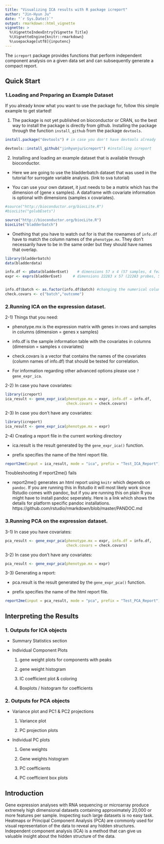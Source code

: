 ```yaml
---
title: "Visualizing ICA results with R package icreport"
author: "Jin-Hyun Ju"
date: "`r Sys.Date()`"
output: rmarkdown::html_vignette
vignette: >
  %\VignetteIndexEntry{Vignette Title}
  %\VignetteEngine{knitr::rmarkdown}
  %\usepackage[utf8]{inputenc}
---
```


The `icreport` package provides functions that perform independent component analysis on a given data set and can subsequently generate a compact report. 

## Quick Start

### 1.Loading and Preparing an Example Dataset

If you already know what you want to use the package for, follow this simple example to get started!

1) The package is not yet published on bioconductor or CRAN, so the best way to install the package is directly from github. Installing the package through the function ```install_github``` from the package ```devtools```.

```r
install.package("devtools") # in case you don't have devtools already

devtools::install_github("jinhyunju/icreport") #installing icreport
```

2) Installing and loading an example dataset that is available through bioconductor.

- Here we are going to use the bladderbatch dataset that was used in the tutorial for surrogate variable analysis. (link to sva tutorial)

- You can use your own dataset, it just needs to be a matrix which has the dimension of (gene x samples). A dataframe with covariate information is optional with dimensions (samples x covariates). 

```r
#source("http://bioconductor.org/biocLite.R")
#biocLite("golubEsets")

source("http://bioconductor.org/biocLite.R")
biocLite("bladderbatch")
```

- Onething that you have to watch out for is that the rownames of ```info.df``` have to match the column names of the ```phenotype.mx```. They don't necessarily have to be in the same order but they should have names that overlap. 

```r
library(bladderbatch)
data(bladderdata)

info.df <- pData(bladderEset)    # dimensions 57 x 4 (57 samples, 4 features) is the info.df 
expr <- exprs(bladderEset)     # dimensions 22283 x 57 (22283 probes, 57 samples)


info.df$batch <- as.factor(info.df$batch) #changing the numerical column into factors
check.covars <- c("batch","outcome")

```

### 2.Running ICA on the expression dataset. 

2-1) Things that you need:

- phenotype.mx is the expression matrix with genes in rows and samples in columns (dimension = genes x samples)

- info.df is the sample information table with the covariates in columns (dimension = samples x covariates)

- check.covars is a vector that contains the names of the covariates (column names of info.df) that should be tested for correlation. 

- For information regarding other advanced options please use ```?gene_expr_ica```.

2-2) In case you have covariates:

```r
library(icreport)
ica_result <- gene_expr_ica(phenotype.mx = expr, info.df = info.df, 
                            check.covars = check.covars)

```

2-3) In case you don't have any covariates:

```r
library(icreport)
ica_result <- gene_expr_ica(phenotype.mx = expr)

```

2-4) Creating a report file in the current working directory

- ica.result is the result generated by the ```gene_expr_ica()``` function.

- prefix specifies the name of the html report file. 

```r
report2me(input = ica_result, mode = "ica", prefix = "Test_ICA_Report")
```

Troubleshooting if report2me() fails

- report2me() generates an html report using ```knitr``` which depends on ```pandoc```. If you are running this in Rstudio it will most likely work since Rstudio comes with pandoc, but if you are running this on plain R you might have to install pandoc seperately. Here is a link which shows the details for platform specific pandoc installations. https://github.com/rstudio/rmarkdown/blob/master/PANDOC.md

### 3.Running PCA on the expression dataset. 

3-1) In case you have covariates:

```r

pca_result <- gene_expr_pca(phenotype.mx = expr, info.df = info.df, 
                            check.covars = check.covars)

```

3-2) In case you don't have any covariates:

```r

pca_result <- gene_expr_pca(phenotype.mx = expr)

```

3-3) Generating a report:

- pca.result is the result generated by the ```gene_expr_pca()``` function.

- prefix specifies the name of the html report file. 

```r
report2me(input = pca_result, mode = "pca", prefix = "Test_PCA_Report")
```


## Interpreting the Results

### 1. Outputs for ICA objects

- Summary Statistics section

- Individual Component Plots 

  1) gene weight plots for components with peaks

  2) gene weight histogram
  
  3) IC coefficient plot & coloring

  4) Boxplots / histogram for coefficients
  

### 2. Outputs for PCA objects 

- Variance plot and PC1 & PC2 projections

  1) Variance plot
  
  2) PC projection plots
  
- Individual PC plots

  1) Gene weights
  
  2) Gene weights histogram
  
  3) PC coefficients 
  
  4) PC coefficient box plots

## Introduction

Gene expression analyses with RNA sequencing or microarray produce extremely high dimensional datasets containing approximately 20,000 or more features per sample. Inspecting such large datasets is no easy task. Heatmaps or Principal Component Analysis (PCA) are commonly used for visual representation of the data to reveal any hidden structures. Independent component analysis (ICA) is a method that can give us valuable insight about the hidden structure of the data. 

